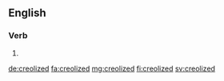 ==English==

===Verb===
{{head|en|verb form}}

# {{en-past of|creolize}}

[[de:creolized]]
[[fa:creolized]]
[[mg:creolized]]
[[fi:creolized]]
[[sv:creolized]]